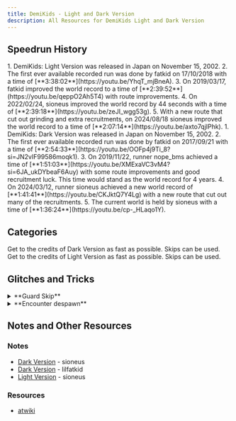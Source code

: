 ```yaml
---
title: DemiKids - Light and Dark Version
description: All Resources for DemiKids Light and Dark Version
---
```




<DocsHero 
    content="DemiKids Dark and Light versions were the first of the Devil Children games localized in English and released in NA. These are the second generation of Devil Children, with new protagonists and new mechanics, such as Relic Fusion and three-demon parties."
    srcUrl={gbaCover}
    alt="Devil Children: Dark Version Box Cover"
/>

<LinkCard title="Leaderboards" href="https://www.speedrun.com/demikids_light_version_and_dark_version" description="See all the submitted runs on Speedrun.com"/>

## Speedrun History
<Tabs>
    <TabItem label="Light">
    <Steps>
        1. DemiKids: Light Version was released in Japan on November 15, 2002.
    2. The first ever available recorded run was done by fatkid on 17/10/2018 with a time of [**3:38:02**](https://youtu.be/YhqT_mjBneA).
    3. On 2019/03/17, fatkid improved the world record to a time of [**2:39:52**](https://youtu.be/qeppO2Ah5T4) with route improvements.
    4. On 2022/02/24, sioneus improved the world record by 44 seconds with a time of [**2:39:18**](https://youtu.be/zeJI_wgg53g).
    5. With a new route that cut out grinding and extra recruitments, on 2024/08/18 sioneus improved the world record to a time of [**2:07:14**](https://youtu.be/axto7qjlPhk).
    </Steps>
    </TabItem>
    <TabItem label="Dark">
    <Steps>
        1. DemiKids: Dark Version was released in Japan on November 15, 2002.
        2. The first ever available recorded run was done by fatkid on 2017/09/21 with a time of [**2:54:33**](https://youtu.be/OOFp4j9Ti_8?si=JN2vIF99586moqk1).
        3. On 2019/11/22, runner nope_bms achieved a time of [**1:51:03**](https://youtu.be/XMExaVC3vM4?si=6JA_ukDYbeaF6Auy) with some route improvements and good recruitment luck. This time would stand as the world record for 4 years.
        4. On 2024/03/12, runner sioneus achieved a new world record of [**1:41:41**](https://youtu.be/CKJktQ7Y4Lg) with a new route that cut out many of the recruitments.
        5. The current world is held by sioneus with a time of [**1:36:24**](https://youtu.be/cp-_HLaqo1Y).
    </Steps>
    </TabItem>
</Tabs>

## Categories
<CardGrid>
    <Card title="Dark Version">Get to the credits of Dark Version as fast as possible. Skips can be used.</Card>
    <Card title="Light Version">Get to the credits of Light Version as fast as possible. Skips can be used.</Card>
    </CardGrid>

## Glitches and Tricks
<details>
<summary>**Guard Skip**</summary>

The guard that blocks the way to Avalon can be bypassed by moving diagonally across him. This can be reproduced in both versions of the game and allows the player to access lategame items much earlier than intended. It is also possible to go fight the last boss fight from there at any moment.
</details>

<details>
<summary>**Encounter despawn**</summary>

By pressing select to open the map, the internal encounter counter is reset to zero. By doing so in a rhythm, it is possible to avoid all random encounters.
</details>


## Notes and Other Resources

### Notes
- [Dark Version](https://sioneus.me/notes/dark) - sioneus
- [Dark Version](https://pastebin.com/n04ZmGMp) - lilfatkid
- [Light Version](https://sioneus.me/notes/light) - sioneus

### Resources
- [atwiki](https://w.atwiki.jp/devilchildren_ld/pages/189.html) 
